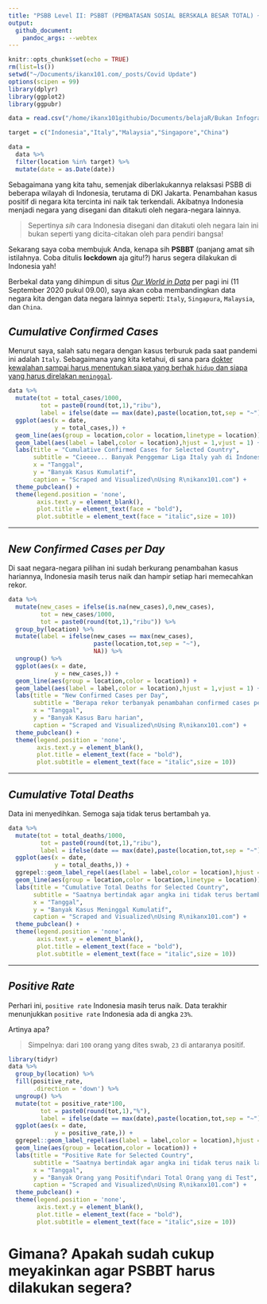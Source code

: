```yaml
---
title: "PSBB Level II: PSBBT (PEMBATASAN SOSIAL BERSKALA BESAR TOTAL) ~ Tambah India dan Amerika"
output: 
  github_document:
    pandoc_args: --webtex
---
```


```r
knitr::opts_chunk$set(echo = TRUE)
rm(list=ls())
setwd("~/Documents/ikanx101.com/_posts/Covid Update")
options(scipen = 99)
library(dplyr)
library(ggplot2)
library(ggpubr)

data = read.csv("/home/ikanx101githubio/Documents/belajaR/Bukan Infografis/Covid Data/owid-covid-data.csv")

target = c("Indonesia","Italy","Malaysia","Singapore","China")

data = 
  data %>% 
  filter(location %in% target) %>% 
  mutate(date = as.Date(date))
```

Sebagaimana yang kita tahu, semenjak diberlakukannya relaksasi PSBB di beberapa wilayah di Indonesia, terutama di DKI Jakarta. Penambahan kasus positif di negara kita tercinta ini naik tak terkendali. Akibatnya Indonesia menjadi negara yang disegani dan ditakuti oleh negara-negara lainnya.

> Sepertinya _sih_ cara Indonesia disegani dan ditakuti oleh negara lain ini bukan seperti yang dicita-citakan oleh para pendiri bangsa!

Sekarang saya coba membujuk Anda, kenapa sih __PSBBT__ (panjang amat sih istilahnya. Coba ditulis __lockdown__ aja gitu!?) harus segera dilakukan di Indonesia yah!

Berbekal data yang dihimpun di situs [_Our World in Data_](https://ourworldindata.org/coronavirus) per pagi ini (11 September 2020 pukul 09.00), saya akan coba membandingkan data negara kita dengan data negara lainnya seperti: `Italy`, `Singapura`, `Malaysia`, dan `China`.

## _Cumulative Confirmed Cases_

Menurut saya, salah satu negara dengan kasus terburuk pada saat pandemi ini adalah `Italy`. Sebagaimana yang kita ketahui, di sana para [dokter kewalahan sampai harus menentukan siapa yang berhak `hidup` dan siapa yang harus direlakan `meninggal`](https://www.bbc.com/indonesia/dunia-51905114).

```r
data %>% 
  mutate(tot = total_cases/1000,
         tot = paste0(round(tot,1),"ribu"),
         label = ifelse(date == max(date),paste(location,tot,sep = "~"),NA)) %>% 
  ggplot(aes(x = date,
             y = total_cases,)) +
  geom_line(aes(group = location,color = location,linetype = location)) +
  geom_label(aes(label = label,color = location),hjust = 1,vjust = 1) +
  labs(title = "Cumulative Confirmed Cases for Selected Country",
       subtitle = "Cieeee... Banyak Penggemar Liga Italy yah di Indonesia?\nPengen banget samaan",
       x = "Tanggal",
       y = "Banyak Kasus Kumulatif",
       caption = "Scraped and Visualized\nUsing R\nikanx101.com") +
  theme_pubclean() +
  theme(legend.position = 'none',
        axis.text.y = element_blank(),
        plot.title = element_text(face = "bold"),
        plot.subtitle = element_text(face = "italic",size = 10))
```

----

## _New Confirmed Cases per Day_

Di saat negara-negara pilihan ini sudah berkurang penambahan kasus hariannya, Indonesia masih terus naik dan hampir setiap hari memecahkan rekor.

```r
data %>% 
  mutate(new_cases = ifelse(is.na(new_cases),0,new_cases),
         tot = new_cases/1000,
         tot = paste0(round(tot,1),"ribu")) %>%
  group_by(location) %>% 
  mutate(label = ifelse(new_cases == max(new_cases),
                        paste(location,tot,sep = "~"),
                        NA)) %>% 
  ungroup() %>% 
  ggplot(aes(x = date,
             y = new_cases,)) +
  geom_line(aes(group = location,color = location)) +
  geom_label(aes(label = label,color = location),hjust = 1,vjust = 1) +
  labs(title = "New Confirmed Cases per Day",
       subtitle = "Berapa rekor terbanyak penambahan confirmed cases per day dari setiap negara ini?",
       x = "Tanggal",
       y = "Banyak Kasus Baru harian",
       caption = "Scraped and Visualized\nUsing R\nikanx101.com") +
  theme_pubclean() +
  theme(legend.position = 'none',
        axis.text.y = element_blank(),
        plot.title = element_text(face = "bold"),
        plot.subtitle = element_text(face = "italic",size = 10))
```


----

## _Cumulative Total Deaths_

Data ini menyedihkan. Semoga saja tidak terus bertambah ya.

```r
data %>% 
  mutate(tot = total_deaths/1000,
         tot = paste0(round(tot,1),"ribu"),
         label = ifelse(date == max(date),paste(location,tot,sep = "~"),NA)) %>% 
  ggplot(aes(x = date,
             y = total_deaths,)) +
  ggrepel::geom_label_repel(aes(label = label,color = location),hjust = 1,vjust = 1) +
  geom_line(aes(group = location,color = location,linetype = location)) +
  labs(title = "Cumulative Total Deaths for Selected Country",
       subtitle = "Saatnya bertindak agar angka ini tidak terus bertambah lagi!",
       x = "Tanggal",
       y = "Banyak Kasus Meninggal Kumulatif",
       caption = "Scraped and Visualized\nUsing R\nikanx101.com") +
  theme_pubclean() +
  theme(legend.position = 'none',
        axis.text.y = element_blank(),
        plot.title = element_text(face = "bold"),
        plot.subtitle = element_text(face = "italic",size = 10))
```


----

## _Positive Rate_

Perhari ini, `positive rate` Indonesia masih terus naik. Data terakhir menunjukkan `positive rate` Indonesia ada di angka `23%`.

Artinya apa?

> Simpelnya: dari `100` orang yang dites swab, `23` di antaranya positif.

```r
library(tidyr)
data %>% 
  group_by(location) %>% 
  fill(positive_rate,
       .direction = 'down') %>% 
  ungroup() %>% 
  mutate(tot = positive_rate*100,
         tot = paste0(round(tot,1),"%"),
         label = ifelse(date == max(date),paste(location,tot,sep = "~"),NA)) %>% 
  ggplot(aes(x = date,
             y = positive_rate,)) +
  ggrepel::geom_label_repel(aes(label = label,color = location),hjust = 1,vjust = 1) +
  geom_line(aes(group = location,color = location)) +
  labs(title = "Positive Rate for Selected Country",
       subtitle = "Saatnya bertindak agar angka ini tidak terus naik lagi!",
       x = "Tanggal",
       y = "Banyak Orang yang Positif\ndari Total Orang yang di Test",
       caption = "Scraped and Visualized\nUsing R\nikanx101.com") +
  theme_pubclean() +
  theme(legend.position = 'none',
        axis.text.y = element_blank(),
        plot.title = element_text(face = "bold"),
        plot.subtitle = element_text(face = "italic",size = 10))
```

# Gimana? Apakah sudah cukup meyakinkan agar PSBBT harus dilakukan segera?